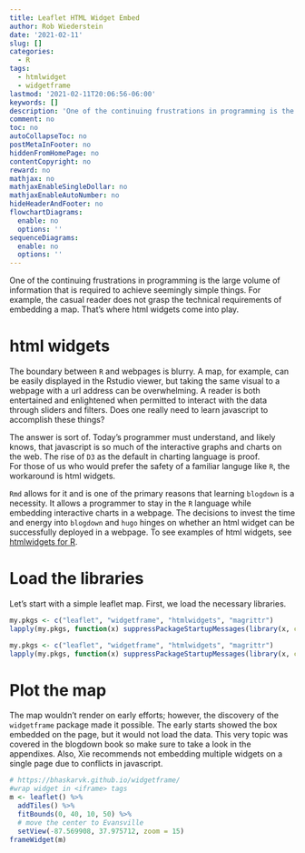 ```yaml
---
title: Leaflet HTML Widget Embed
author: Rob Wiederstein
date: '2021-02-11'
slug: []
categories:
  - R
tags:
  - htmlwidget
  - widgetframe
lastmod: '2021-02-11T20:06:56-06:00'
keywords: []
description: 'One of the continuing frustrations in programming is the large volume of information that is required to achieve seemingly simple things.  For example, the casual reader does not grasp the technical requirements of embedding a map. That is where html widgets come into play.'
comment: no
toc: no
autoCollapseToc: no
postMetaInFooter: no
hiddenFromHomePage: no
contentCopyright: no
reward: no
mathjax: no
mathjaxEnableSingleDollar: no
mathjaxEnableAutoNumber: no
hideHeaderAndFooter: no
flowchartDiagrams:
  enable: no
  options: ''
sequenceDiagrams:
  enable: no
  options: ''
---
```


One of the continuing frustrations in programming is the large volume of information that is required to achieve seemingly simple things.  For example, the casual reader does not grasp the technical requirements of embedding a map. That's where html widgets come into play.

# html widgets

The boundary between `R` and webpages is blurry.  A map, for example, can be easily displayed in the Rstudio viewer, but taking the same visual to a webpage with a url address can be overwhelming. A reader is both entertained and enlightened when permitted to interact with the data through sliders and filters. Does one really need to learn javascript to accomplish these things?

The answer is sort of.  Today's programmer must understand, and likely knows, that javascript is so much of the interactive graphs and charts on the web.  The rise of `D3` as the default in charting language is proof.  
For those of us who would prefer the safety of a familiar languge like `R`, the workaround is html widgets.  

`Rmd` allows for it and is one of the primary reasons that learning `blogdown` is a necessity.  It allows a programmer to stay in the `R` language while embedding interactive charts in a webpage. The decisions to invest the time and energy into `blogdown` and `hugo` hinges on whether an html widget can be successfully deployed in a webpage. To see examples of html widgets, see [htmlwidgets for R](http://www.htmlwidgets.org).

# Load the libraries

Let's start with a simple leaflet map.  First, we load the necessary libraries.

```r
my.pkgs <- c("leaflet", "widgetframe", "htmlwidgets", "magrittr")
lapply(my.pkgs, function(x) suppressPackageStartupMessages(library(x, character.only = T)))
```

```r
my.pkgs <- c("leaflet", "widgetframe", "htmlwidgets", "magrittr")
lapply(my.pkgs, function(x) suppressPackageStartupMessages(library(x, character.only = T)))
```

# Plot the map

The map wouldn't render on early efforts; however, the discovery of the `widgetframe` package made it possible.  The early starts showed the box embedded on the page, but it would not load the data.  This very topic was covered in the blogdown book so make sure to take a look in the appendixes. Also, Xie recommends not embedding multiple widgets on a single page due to conflicts in javascript.



```r
# https://bhaskarvk.github.io/widgetframe/
#wrap widget in <iframe> tags
m <- leaflet() %>% 
  addTiles() %>% 
  fitBounds(0, 40, 10, 50) %>%
  # move the center to Evansville
  setView(-87.569908, 37.975712, zoom = 15)
frameWidget(m)
```


